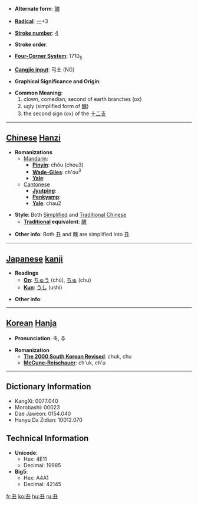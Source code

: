 * '''Alternate form''': [[醜]]

* '''[[Wiktionary:Chinese radical index| Radical]]''': [[Wiktionary:Chinese radical index 一|一]]+3

* '''[[Wiktionary:Chinese total strokes index|Stroke number]]''': [[Wiktionary:Chinese total strokes index 4|4]]

* '''Stroke order''': 

* '''[[Wiktionary:Chinese four corner index|Four-Corner System]]''': 1710<sub>5</sub>

* '''[[Wiktionary:Chinese Cangjie index|Cangjie input]]''': 弓土 (NG)

* '''Graphical Significance and Origin''': 

* '''Common Meaning''': 
*#clown, comedian; second of earth branches (ox)
*#ugly (simplified form of [[醜]])
*# the second sign (ox) of the [[十二支]] <!-- Apparently the Chinese use 牛 instead. -->
----

== [[Chinese]] [[Hanzi]] ==

* '''Romanizations'''
** [[Mandarin]]:
*** '''[[Pinyin]]''': chǒu (chou3)
*** '''[[Wade-Giles]]''': ch'ou<sup>3</sup>
*** '''[[Yale]]''': 
**[[Cantonese]]
***'''[[Jyutping]]''':
***'''[[Penkyamp]]''': 
***'''[[Yale]]''': chau2

* '''Style''': Both [[Simplified Chinese|Simplified]] and [[Traditional Chinese]]
** '''[[Traditional Chinese|Traditional]] equivalent''': [[醜]]

* '''Other info''': Both 丑 and 醜 are simplified into 丑.

----

== [[Japanese]] [[kanji]] ==

* '''Readings'''
** '''[[On]]''': [[ちゅう]] (chū), [[ちゅ]] (chu)
** '''[[Kun]]''': [[うし]] (ushi)

* '''Other info''':  

----

== [[Korean]] [[Hanja]] ==

* '''Pronunciation''': 축, 추

* '''Romanization'''
** '''[[The 2000 South Korean Revised Romanization|The 2000 South Korean Revised]]''': chuk, chu
** '''[[McCune-Reischauer]]''': ch'uk, ch'u

----

== Dictionary Information ==

* KangXi: 0077.040
* Morobashi: 00023
* Dae Jaweon: 0154.040
* Hanyu Da Zidian: 10012.070

== Technical Information ==

* '''Unicode''':
** Hex: 4E11
** Decimal: 19985
* '''Big5''':
** Hex: A4A1
** Decimal: 42145

[[fr:丑]]
[[ko:丑]]
[[hu:丑]]
[[ru:丑]]